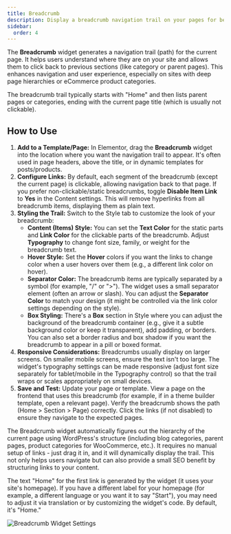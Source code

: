 ```yaml
---
title: Breadcrumb
description: Display a breadcrumb navigation trail on your pages for better site navigation and SEO.
sidebar:
  order: 4
---
```



The **Breadcrumb** widget generates a navigation trail (path) for the current page. It helps users understand where they are on your site and allows them to click back to previous sections (like category or parent pages). This enhances navigation and user experience, especially on sites with deep page hierarchies or eCommerce product categories.

The breadcrumb trail typically starts with "Home" and then lists parent pages or categories, ending with the current page title (which is usually not clickable).

## How to Use

<Steps>

1. **Add to a Template/Page:** In Elementor, drag the **Breadcrumb** widget into the location where you want the navigation trail to appear. It's often used in page headers, above the title, or in dynamic templates for posts/products.
2. **Configure Links:** By default, each segment of the breadcrumb (except the current page) is clickable, allowing navigation back to that page. If you prefer non-clickable/static breadcrumbs, toggle **Disable Item Link** to **Yes** in the Content settings. This will remove hyperlinks from all breadcrumb items, displaying them as plain text.
3. **Styling the Trail:** Switch to the Style tab to customize the look of your breadcrumb:
   - **Content (Items) Style:** You can set the **Text Color** for the static parts and **Link Color** for the clickable parts of the breadcrumb. Adjust **Typography** to change font size, family, or weight for the breadcrumb text.
   - **Hover Style:** Set the **Hover** colors if you want the links to change color when a user hovers over them (e.g., a different link color on hover).
   - **Separator Color:** The breadcrumb items are typically separated by a symbol (for example, "/" or ">"). The widget uses a small separator element (often an arrow or slash). You can adjust the **Separator Color** to match your design (it might be controlled via the link color settings depending on the style).
   - **Box Styling:** There's a **Box** section in Style where you can adjust the background of the breadcrumb container (e.g., give it a subtle background color or keep it transparent), add padding, or borders. You can also set a border radius and box shadow if you want the breadcrumb to appear in a pill or boxed format.
4. **Responsive Considerations:** Breadcrumbs usually display on larger screens. On smaller mobile screens, ensure the text isn't too large. The widget's typography settings can be made responsive (adjust font size separately for tablet/mobile in the Typography control) so that the trail wraps or scales appropriately on small devices.
5. **Save and Test:** Update your page or template. View a page on the frontend that uses this breadcrumb (for example, if in a theme builder template, open a relevant page). Verify the breadcrumb shows the path (Home > Section > Page) correctly. Click the links (if not disabled) to ensure they navigate to the expected pages.

</Steps>

The Breadcrumb widget automatically figures out the hierarchy of the current page using WordPress's structure (including blog categories, parent pages, product categories for WooCommerce, etc.). It requires no manual setup of links - just drag it in, and it will dynamically display the trail. This not only helps users navigate but can also provide a small SEO benefit by structuring links to your content.

<Aside type="note">The text "Home" for the first link is generated by the widget (it uses your site's homepage). If you have a different label for your homepage (for example, a different language or you want it to say "Start"), you may need to adjust it via translation or by customizing the widget's code. By default, it's "Home."</Aside>

![Breadcrumb Widget Settings](https://cdn.webilia.com/u/d/2025/08/vertex-widget-breadcrumb.png)
